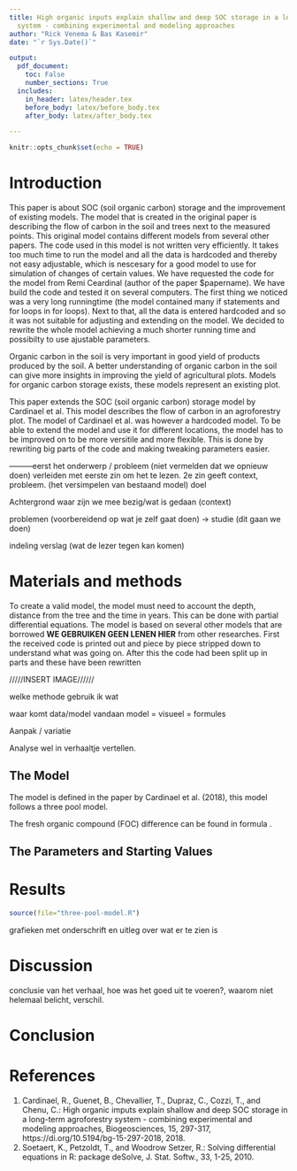 ```yaml
---
title: High organic inputs explain shallow and deep SOC storage in a long-term agroforestry
  system - combining experimental and modeling approaches 
author: "Rick Venema & Bas Kasemir"
date: "`r Sys.Date()`"

output: 
  pdf_document:
    toc: False
    number_sections: True
  includes:
    in_header: latex/header.tex
    before_body: latex/before_body.tex
    after_body: latex/after_body.tex

---
```


```r
knitr::opts_chunk$set(echo = TRUE)
```


\newpage
\tableofcontents
\newpage


# Introduction
This paper is about SOC (soil organic carbon) storage and the improvement of existing models. The model that is created in the original paper is describing the flow of carbon in the soil and trees next to the measured points. This original model contains different models from several other papers. The code used in this model is not written very efficiently. It takes too much time to run the model and all the data is hardcoded and thereby not easy adjustable, which is nescesary for a good model to use for simulation of changes of certain values.
We have requested the code for the model from Remi Ceardinal (author of the paper $papername). We have build the code and tested it on several computers. The first thing we noticed was a very long runningtime (the model contained many if statements and for loops in for loops). Next to that, all the data is entered hardcoded and so it was not suitable for adjusting and extending on the model.
We decided to rewrite the whole model achieving a much shorter running time and possibilty to use ajustable parameters.
  
  
Organic carbon in the soil is very important in good yield of products produced by the soil. A better understanding of organic carbon in the soil can give more insights in improving the yield of agricultural plots. Models for organic carbon storage exists, these models represent an existing plot.

This paper extends the SOC (soil organic carbon) storage model by Cardinael et al. This model describes the flow of carbon in an agroforestry plot. The model of Cardinael et al. was however a hardcoded model. To be able to extend the model and use it for different locations, the model has to be improved on to be more versitile and more flexible. This is done by rewriting big parts of the code and making tweaking parameters easier. 


---------eerst het onderwerp / probleem (niet vermelden dat we opnieuw doen) verleiden met eerste zin om het te lezen. 2e zin geeft context, probleem. (het versimpelen van bestaand model) doel

Achtergrond 
waar zijn we mee bezig/wat is gedaan (context)

problemen (voorbereidend op wat je zelf gaat doen)
-> studie (dit gaan we doen)

indeling verslag (wat de lezer tegen kan komen)

\newpage
# Materials and methods
To create a valid model, the model must need to account the depth, distance from the tree and the time in years. This can be done with partial differential equations. The model is based on several other models that are borrowed   **WE GEBRUIKEN GEEN LENEN HIER** from other researches.
First the received code is printed out and piece by piece stripped down to understand what was going on. After this the code had been split up in parts and these have been rewritten


/////INSERT IMAGE//////

welke methode gebruik ik wat 


waar komt data/model vandaan model = visueel = formules

Aanpak / variatie 

Analyse 
wel in verhaaltje vertellen.

## The Model
The model is defined in the paper by Cardinael et al. (2018), this model follows a three pool model. 

The fresh organic compound (FOC) difference can be found in formula \ref{eq:deltafoc}.
\begin{equation} \label{eq:deltafoc}
\frac{\delta FOC_{t,z,d}}{\delta t} = I_{t,z,d} + \frac{\delta F_{AD}}{\delta z} + h * f_{2}* dec\_HSOC_{t,z,d} + h *dec\_HSOC2_{tzd} - dec\_FOC_{t,z,d} 
\end{equation}


\begin{equation} \label{eq:deltahsoc1}
 \frac{\delta HSOC1}{\delta t} = \frac{\delta F_{AD}}{\delta z} + h * f_{1} * dec\_FOC_{t,z,d} - dec\_HSOC1_{t,z,d}
\end{equation}

\begin{equation} \label{eq:deltahsoc2}
  \frac{\delta HSOC2}{\delta t} = \frac{\delta F_{AD}}{\delta z} + h * (1-f_{1}) * dec\_FOC_{t,z,d} + h *(1-f_{2})*dec\_HSOC1_{t,z,d} - dec\_HSOC2_{t,z,d}
\end{equation}




## The Parameters and Starting Values
\begin {table}[!h]
\caption{Table showing the parameters used} \label{tab:parameters}
\begin{center} 
    \begin{tabular}{ l | l }
    \hline 
    \multicolumn{2}{c}{\textbf{\textsl{Parameters}}} \\ [0.5ex]
    \hline
    \emph{Parameter} & \emph{value} \\ \hline
    $I_{t,z,d}$ & 0.69 \\ \hline
    Tuesday & 9C   \\ \hline
    Wednesday & 10C \\ 
    \hline
    \end{tabular}
\end{center}
\end{table}


# Results
```r
source(file="three-pool-model.R")
``` 


grafieken met onderschrift en uitleg over wat er te zien is

# Discussion
conclusie van het verhaal, hoe was het goed uit te voeren?, waarom niet helemaal belicht, verschil.

# Conclusion

# References
1. Cardinael, R., Guenet, B., Chevallier, T., Dupraz, C., Cozzi, T., and Chenu, C.: High organic imputs explain shallow and deep SOC storage in a long-term agroforestry system - combining experimental and modeling approaches, Biogeosciences, 15, 297-317, https://di.org/10.5194/bg-15-297-2018, 2018.
2. Soetaert, K., Petzoldt, T., and Woodrow Setzer, R.: Solving differential equations in R: package deSolve, J. Stat. Softw., 33, 1-25, 2010.
